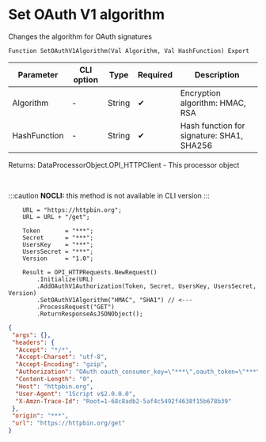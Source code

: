 ﻿---
sidebar_position: 5
description: Set OAuth V1 algorithm  and other functions to work with HTTP-client in the Open Integration Package, a free open-source integration library for 1C:Enterprise 8, OneScript and CLI
keywords: [1C, 1С, 1С:Enterprise, 1С:Enterprise 8.3, API, Integration, Services, Exchange, OneScript, CLI, HTTP-client]
---


# Set OAuth V1 algorithm 
 Changes the algorithm for OAuth signatures



`Function SetOAuthV1Algorithm(Val Algorithm, Val HashFunction) Export`

  | Parameter | CLI option | Type | Required | Description |
  |-|-|-|-|-|
  | Algorithm | - | String | &#x2714; | Encryption algorithm: HMAC, RSA |
  | HashFunction | - | String | &#x2714; | Hash function for signature: SHA1, SHA256 |

  
  Returns:  DataProcessorObject.OPI_HTTPClient - This processor object

<br/>


:::caution
**NOCLI:** this method is not available in CLI version
:::
<br/>


```bsl title="1C:Enterprise/OneScript code example"
    URL = "https://httpbin.org";
    URL = URL + "/get";

    Token       = "***";
    Secret      = "***";
    UsersKey    = "***";
    UsersSecret = "***";
    Version     = "1.0";

    Result = OPI_HTTPRequests.NewRequest()
        .Initialize(URL)
        .AddOAuthV1Authorization(Token, Secret, UsersKey, UsersSecret, Version)
        .SetOAuthV1Algorithm("HMAC", "SHA1") // <---
        .ProcessRequest("GET")
        .ReturnResponseAsJSONObject();
```
 



```json title="Result"
{
 "args": {},
 "headers": {
  "Accept": "*/*",
  "Accept-Charset": "utf-8",
  "Accept-Encoding": "gzip",
  "Authorization": "OAuth oauth_consumer_key=\"***\",oauth_token=\"***\",oauth_signature_method=\"HMAC-SHA1\",oauth_timestamp=\"1757978530\",oauth_nonce=\"1757978530\",oauth_version=\"1.0\",oauth_signature=C42dwKSKZeoA6Sxvl3tfIF2zs74%3D",
  "Content-Length": "0",
  "Host": "httpbin.org",
  "User-Agent": "1Script v$2.0.0.0",
  "X-Amzn-Trace-Id": "Root=1-68c8adb2-5af4c5492f4638f15b678b39"
 },
 "origin": "***",
 "url": "https://httpbin.org/get"
}
```
